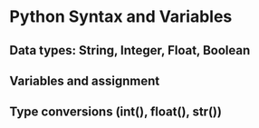 # Python Syntax and Variables

## Data types: String, Integer, Float, Boolean
## Variables and assignment
## Type conversions (int(), float(), str())
